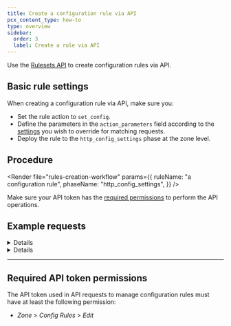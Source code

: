 ```yaml
---
title: Create a configuration rule via API
pcx_content_type: how-to
type: overview
sidebar:
  order: 3
  label: Create a rule via API
---
```



Use the [Rulesets API](/ruleset-engine/rulesets-api/) to create configuration rules via API.

## Basic rule settings

When creating a configuration rule via API, make sure you:

- Set the rule action to `set_config`.
- Define the parameters in the `action_parameters` field according to the [settings](/rules/configuration-rules/settings/) you wish to override for matching requests.
- Deploy the rule to the `http_config_settings` phase at the zone level.

## Procedure

<Render
	file="rules-creation-workflow"
	params={{
		ruleName: "a configuration rule",
		phaseName: "http_config_settings",
	}}
/>

Make sure your API token has the [required permissions](#required-api-token-permissions) to perform the API operations.

## Example requests

<Details header="Example: Add a rule that enables Email Obfuscation and Browser Integrity Check">

The following example sets the rules of an existing phase ruleset (`{ruleset_id}`) to a single configuration rule — enabling Email Obfuscation and Browser Integrity Check for the contacts page — using the [Update a zone ruleset](/api/resources/rulesets/methods/update/) operation:

<APIRequest
	path="/zones/{zone_id}/rulesets/{ruleset_id}"
	method="PUT"
	json={{
		rules: [
			{
				ref: "enable_email_obfuscation_bic",
				expression: 'starts_with(http.request.uri.path, "/contact-us/")',
				description:
					"Obfuscates email addresses and enables BIC in contacts page",
				action: "set_config",
				action_parameters: {
					email_obfuscation: true,
					bic: true,
				},
			},
		],
	}}
/>

<Render file="terraform-use-ref-field" params={{ addDocsLocation: true }} />

</Details>

<Details header="Example: Add a rule that turns on Under Attack mode for the admin area">

The following example sets the rules of an existing phase ruleset (`{ruleset_id}`) to a single configuration rule — turning on Under Attack mode for the administration area — using the [Update a zone ruleset](/api/resources/rulesets/methods/update/) operation:

<APIRequest
	path="/zones/{zone_id}/rulesets/{ruleset_id}"
	method="PUT"
	json={{
		rules: [
			{
				ref: "enable_under_attack_in_admin",
				expression: 'http.host eq "admin.example.com"',
				description: "Turn on Under Attack mode for admin area",
				action: "set_config",
				action_parameters: {
					security_level: "under_attack",
				},
			},
		],
	}}
/>

<Render file="terraform-use-ref-field" params={{ addDocsLocation: true }} />

</Details>

---

## Required API token permissions

The API token used in API requests to manage configuration rules must have at least the following permission:

- _Zone_ > _Config Rules_ > _Edit_
